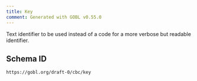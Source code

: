 ```yaml
---
title: Key
comment: Generated with GOBL v0.55.0
---
```


Text identifier to be used instead of a code for a more verbose but readable identifier.

## Schema ID

`https://gobl.org/draft-0/cbc/key`

